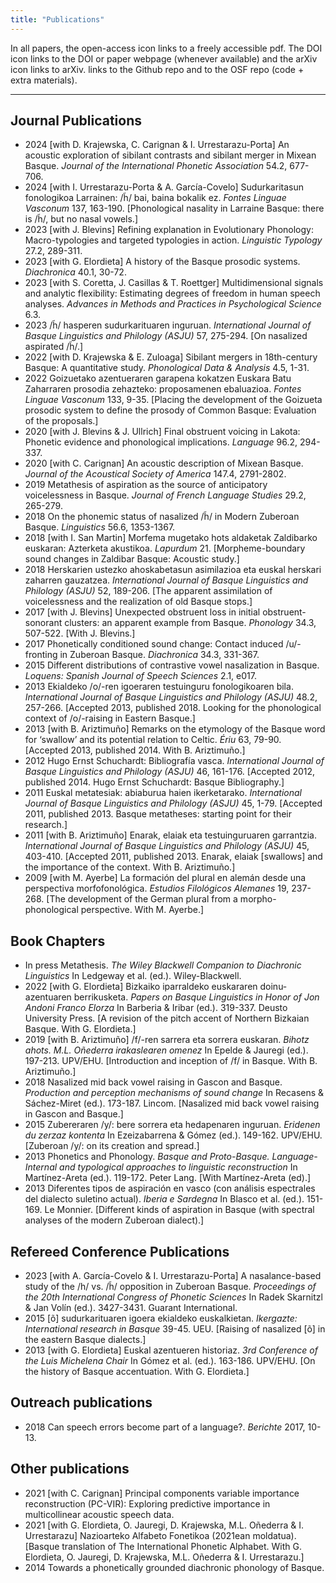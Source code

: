 ```yaml
---
title: "Publications"
---
```


In all papers, the open-access icon <i class="ai ai-open-access ai-lg"></i> links to a freely accessible pdf. The DOI icon <i class="ai ai-doi ai-lg"></i> links to the DOI or paper webpage (whenever available) and the arXiv icon <i class="ai ai-arxiv ai-lg"></i> links to arXiv. <i class="fab fa-github"></i> links to the Github repo and <i class="ai ai-osf ai-lg"></i> to the OSF repo (code + extra materials).

<hr>

## Journal Publications

- 2024 [with D. Krajewska, C. Carignan & I. Urrestarazu-Porta]  An acoustic exploration of sibilant contrasts and sibilant merger in Mixean Basque. *Journal of the International Phonetic Association* 54.2, 677-706.  [<i class="ai ai-doi ai-lg"></i>](https://doi.org/10.1017/S0025100324000045) [<i class="ai ai-open-access ai-lg"></i>](https://www.cambridge.org/core/services/aop-cambridge-core/content/view/839C776F241162A02D7505FE4D042A7E/S0025100324000045a.pdf/div-class-title-an-acoustic-exploration-of-sibilant-contrasts-and-sibilant-merger-in-mixean-basque-div.pdf)   [<i class="ai ai-osf ai-lg"></i>](https://osf.io/vctgw/)   
- 2024 [with I. Urrestarazu-Porta & A. García-Covelo]  Sudurkaritasun fonologikoa Larrainen: /h̃/ bai, baina bokalik ez. *Fontes Linguae Vasconum* 137, 163-190.  [Phonological nasality in Larraine Basque: there is /h̃/, but no nasal vowels.] [<i class="ai ai-doi ai-lg"></i>](https://doi.org/10.35462/flv137.7) [<i class="ai ai-open-access ai-lg"></i>](https://www.culturanavarra.es/uploads/files/FLV137-07.pdf)      
- 2023 [with J. Blevins]  Refining explanation in Evolutionary Phonology: Macro-typologies and targeted typologies in action. *Linguistic Typology* 27.2, 289-311.  [<i class="ai ai-doi ai-lg"></i>](https://doi.org/10.1515/lingty-2021-0036) [<i class="ai ai-open-access ai-lg"></i>](https://doi.org/10.1515/lingty-2021-0036)      
- 2023 [with G. Elordieta]  A history of the Basque prosodic systems. *Diachronica* 40.1, 30-72.  [<i class="ai ai-doi ai-lg"></i>](https://doi.org/10.1075/dia.20066.egu) [<i class="ai ai-open-access ai-lg"></i>](https://www.jbe-platform.com/content/journals/10.1075/dia.20066.egu)      
- 2023 [with S. Coretta, J. Casillas & T. Roettger]  Multidimensional signals and analytic flexibility: Estimating degrees of freedom in human speech analyses. *Advances in Methods and Practices in Psychological Science* 6.3.  [<i class="ai ai-doi ai-lg"></i>](https://doi.org/10.1177/25152459231162567) [<i class="ai ai-open-access ai-lg"></i>](https://journals.sagepub.com/doi/full/10.1177/25152459231162567)  [<i class="fab fa-github"></i>](https://github.com/many-speech-analyses/many_analyses) [<i class="ai ai-osf ai-lg"></i>](https://osf.io/3bmcp/) [<i class="ai ai-osf ai-lg"></i>](https://osf.io/g9bq5/)  
- 2023 /h̃/ hasperen sudurkarituaren inguruan. *International Journal of Basque Linguistics and Philology (ASJU)* 57, 275-294.  [On nasalized aspirated /h̃/.] [<i class="ai ai-doi ai-lg"></i>](https://doi.org/10.1387/asju.25952) [<i class="ai ai-open-access ai-lg"></i>](https://ojs.ehu.eus/index.php/ASJU/article/view/25952/24923)      
- 2022 [with D. Krajewska & E. Zuloaga]  Sibilant mergers in 18th-century Basque: A quantitative study. *Phonological Data & Analysis* 4.5, 1-31.  [<i class="ai ai-doi ai-lg"></i>](https://doi.org/10.3765/pda.v4art5.67) [<i class="ai ai-open-access ai-lg"></i>](https://phondata.org/index.php/pda/article/view/67/43)   [<i class="ai ai-osf ai-lg"></i>](https://osf.io/t6a7w/)   
- 2022 Goizuetako azentueraren garapena kokatzen Euskara Batu Zaharraren prosodia zehazteko: proposamenen ebaluazioa. *Fontes Linguae Vasconum* 133, 9-35.  [Placing the development of the Goizueta prosodic system to define the prosody of Common Basque: Evaluation of the proposals.] [<i class="ai ai-doi ai-lg"></i>](https://doi.org/10.35462/flv133.1) [<i class="ai ai-open-access ai-lg"></i>](https://www.culturanavarra.es/uploads/files/FLV133_01.pdf)      
- 2020 [with J. Blevins & J. Ullrich]  Final obstruent voicing in Lakota: Phonetic evidence and phonological implications. *Language* 96.2, 294-337.  [<i class="ai ai-doi ai-lg"></i>](https://doi.org/10.1353/lan.2020.0022) [<i class="ai ai-open-access ai-lg"></i>](/static/files/Blevinsetal2020Reduced.pdf)      
- 2020 [with C. Carignan]  An acoustic description of Mixean Basque. *Journal of the Acoustical Society of America* 147.4, 2791-2802.  [<i class="ai ai-doi ai-lg"></i>](https://doi.org/10.1121/10.0000996) [<i class="ai ai-open-access ai-lg"></i>](https://asa.scitation.org/doi/pdf/10.1121/10.0000996)     [<i class="ai ai-open-access ai-lg"></i>](https://asa.scitation.org/doi/suppl/10.1121/10.0000996/suppl_file/supppub1.pdf) 
- 2019 Metathesis of aspiration as the source of anticipatory voicelessness in Basque. *Journal of French Language Studies* 29.2, 265-279.  [<i class="ai ai-doi ai-lg"></i>](https://doi.org/10.1017/S0959269518000339) [<i class="ai ai-open-access ai-lg"></i>](https://www.cambridge.org/core/services/aop-cambridge-core/content/view/6AFAF84FE1A5D486CAADEE6555986E8C/S0959269518000339a.pdf/metathesis-of-aspiration-as-the-source-of-anticipatory-voicelessness-in-basque.pdf)      
- 2018 On the phonemic status of nasalized /h̃/ in Modern Zuberoan Basque. *Linguistics* 56.6, 1353-1367.  [<i class="ai ai-doi ai-lg"></i>](https://doi.org/10.1515/ling-2018-0024) [<i class="ai ai-open-access ai-lg"></i>](/static/files/Egurtzegi-2018-Linguistics.pdf)      
- 2018 [with I. San Martin]  Morfema mugetako hots aldaketak Zaldibarko euskaran: Azterketa akustikoa. *Lapurdum* 21.  [Morpheme-boundary sound changes in Zaldibar Basque: Acoustic study.] [<i class="ai ai-doi ai-lg"></i>](https://doi.org/10.4000/lapurdum.3697) [<i class="ai ai-open-access ai-lg"></i>](https://journals.openedition.org/lapurdum/3697)     [<i class="ai ai-open-access ai-lg"></i>](/static/files/lapurdum-3697.pdf) [<i class="ai ai-open-access ai-lg"></i>](/static/files/Zaldibar_10-07_Azkena.pdf)
- 2018 Herskarien ustezko ahoskabetasun asimilazioa eta euskal herskari zaharren gauzatzea. *International Journal of Basque Linguistics and Philology (ASJU)* 52, 189-206.  [The apparent assimilation of voicelessness and the realization of old Basque stops.] [<i class="ai ai-doi ai-lg"></i>](https://doi.org/10.1387/asju.20198) [<i class="ai ai-open-access ai-lg"></i>](http://www.ehu.eus/ojs/index.php/ASJU/article/view/20198/18324)      
- 2017 [with J. Blevins]  Unexpected obstruent loss in initial obstruent-sonorant clusters: an apparent example from Basque. *Phonology* 34.3, 507-522.  [With J. Blevins.] [<i class="ai ai-doi ai-lg"></i>](https://doi.org/10.1017/S0952675717000264) [<i class="ai ai-open-access ai-lg"></i>](/static/files/blevins_egurtzegi2017phonology.pdf)      
- 2017 Phonetically conditioned sound change: Contact induced /u/-fronting in Zuberoan Basque. *Diachronica* 34.3, 331-367.  [<i class="ai ai-doi ai-lg"></i>](https://doi.org/10.1075/dia.34.3.02egu) [<i class="ai ai-open-access ai-lg"></i>](/static/files/Egurtzegi-u-fronting-preprint.pdf)      [<i class="ai ai-open-access ai-lg"></i>](/static/files/Egurtzegi-u-fronting-preprint.pdf)
- 2015 Different distributions of contrastive vowel nasalization in Basque. *Loquens: Spanish Journal of Speech Sciences* 2.1, e017.  [<i class="ai ai-doi ai-lg"></i>](https://doi.org/10.3989/loquens.2015.017) [<i class="ai ai-open-access ai-lg"></i>](https://loquens.revistas.csic.es/index.php/loquens/article/view/22/63)      
- 2013 Ekialdeko /o/-ren igoeraren testuinguru fonologikoaren bila. *International Journal of Basque Linguistics and Philology (ASJU)* 48.2, 257-266.  [Accepted 2013, published 2018. Looking for the phonological context of /o/-raising in Eastern Basque.] [<i class="ai ai-doi ai-lg"></i>](https://doi.org/10.1387/asju.18683) [<i class="ai ai-open-access ai-lg"></i>](http://www.ehu.eus/ojs/index.php/ASJU/article/view/18683/17582)      
- 2013 [with B. Ariztimuño]  Remarks on the etymology of the Basque word for 'swallow' and its potential relation to Celtic. *Ériu* 63, 79-90.  [Accepted 2013, published 2014. With B. Ariztimuño.] [<i class="ai ai-doi ai-lg"></i>](https://doi.org/10.3318/ERIU.2013.63.79) [<i class="ai ai-open-access ai-lg"></i>](/static/files/Egurtzegi&Ariztimuno2013Swallows.pdf)      
- 2012 Hugo Ernst Schuchardt: Bibliografía vasca. *International Journal of Basque Linguistics and Philology (ASJU)* 46, 161-176.  [Accepted 2012, published 2014. Hugo Ernst Schuchardt: Basque Bibliography.]  [<i class="ai ai-open-access ai-lg"></i>](https://www.ehu.eus/ojs/index.php/ASJU/article/view/13450/12044)      
- 2011 Euskal metatesiak: abiaburua haien ikerketarako. *International Journal of Basque Linguistics and Philology (ASJU)* 45, 1-79.  [Accepted 2011, published 2013. Basque metatheses: starting point for their research.]  [<i class="ai ai-open-access ai-lg"></i>](http://www.ehu.eus/ojs/index.php/ASJU/article/view/9725/8965)      
- 2011 [with B. Ariztimuño]  Enarak, elaiak eta testuinguruaren garrantzia. *International Journal of Basque Linguistics and Philology (ASJU)* 45, 403-410.  [Accepted 2011, published 2013. Enarak, elaiak [swallows] and the importance of the context. With B. Ariztimuño.]  [<i class="ai ai-open-access ai-lg"></i>](http://www.ehu.eus/ojs/index.php/ASJU/article/view/9747/8987)      
- 2009 [with M. Ayerbe]  La formación del plural en alemán desde una perspectiva morfofonológica. *Estudios Filológicos Alemanes* 19, 237-268.  [The development of the German plural from a morpho-phonological perspective. With M. Ayerbe.]        

## Book Chapters

- In press Metathesis. *The Wiley Blackwell Companion to Diachronic Linguistics* In Ledgeway et al. (ed.). Wiley-Blackwell.   [<i class="ai ai-open-access ai-lg"></i>](/static/files/MetathesisDiaComEgurtzegi.pdf)      
- 2022 [with G. Elordieta]  Bizkaiko iparraldeko euskararen doinu-azentuaren berrikusketa. *Papers on Basque Linguistics in Honor of Jon Andoni Franco Elorza* In Barberia & Iribar (ed.). 319-337. Deusto University Press.  [A revision of the pitch accent of Northern Bizkaian Basque. With G. Elordieta.]  [<i class="ai ai-open-access ai-lg"></i>](/static/files/Elordieta-Egurtzegi-2022.pdf)      
- 2019 [with B. Ariztimuño]  /f/-ren sarrera eta sorrera euskaran. *Bihotz ahots. M.L. Oñederra irakaslearen omenez* In Epelde & Jauregi (ed.). 197-213. UPV/EHU.  [Introduction and inception of /f/ in Basque. With B. Ariztimuño.]  [<i class="ai ai-open-access ai-lg"></i>](/static/files/EgurtzegiAriztimuno2019.pdf)      
- 2018 Nasalized mid back vowel raising in Gascon and Basque. *Production and perception mechanisms of sound change* In Recasens & Sáchez-Miret (ed.). 173-187. Lincom.  [Nasalized mid back vowel raising in Gascon and Basque.]  [<i class="ai ai-open-access ai-lg"></i>](/static/files/Egurtzegi2018Nasalized-o-raising.pdf)      
- 2015 Zubereraren /y/: bere sorrera eta hedapenaren inguruan. *Eridenen du zerzaz kontenta* In Ezeizabarrena & Gómez (ed.). 149-162. UPV/EHU.  [Zuberoan /y/: on its creation and spread.]  [<i class="ai ai-open-access ai-lg"></i>](/static/files/Egurtzegi2015.pdf)      
- 2013 Phonetics and Phonology. *Basque and Proto-Basque. Language-Internal and typological approaches to linguistic reconstruction* In Martínez-Areta (ed.). 119-172. Peter Lang.  [With Martínez-Areta (ed).]  [<i class="ai ai-open-access ai-lg"></i>](/static/files/Egurtzegi-2013-Phonetics&Phonology.pdf)      
- 2013 Diferentes tipos de aspiración en vasco (con análisis espectrales del dialecto suletino actual). *Iberia e Sardegna* In Blasco et al. (ed.). 151-169. Le Monnier.  [Different kinds of aspiration in Basque (with spectral analyses of the modern Zuberoan dialect).]  [<i class="ai ai-open-access ai-lg"></i>](/static/files/Egurtzegi-SardiniaProofs.pdf)      

## Refereed Conference Publications

- 2023 [with A. García-Covelo & I. Urrestarazu-Porta]  A nasalance-based study of the /h/ vs. /h̃/ opposition in Zuberoan Basque. *Proceedings of the 20th International Congress of Phonetic Sciences* In Radek Skarnitzl & Jan Volín (ed.). 3427-3431. Guarant International.   [<i class="ai ai-open-access ai-lg"></i>](https://guarant.cz/icphs2023/1047.pdf)      
- 2015 [õ] sudurkarituaren igoera ekialdeko euskalkietan. *Ikergazte: International research in Basque* 39-45. UEU.  [Raising of nasalized [õ] in the eastern Basque dialects.]        
- 2013 [with G. Elordieta]  Euskal azentueren historiaz. *3rd Conference of the Luis Michelena Chair* In Gómez et al. (ed.). 163-186. UPV/EHU.  [On the history of Basque accentuation. With G. Elordieta.]  [<i class="ai ai-open-access ai-lg"></i>](/static/files/Egurtzegi & Elordieta 2013-KMK III.pdf)      

## Outreach publications

- 2018 Can speech errors become part of a language?. *Berichte* 2017, 10-13.   [<i class="ai ai-open-access ai-lg"></i>](/static/files/EgurtzegiIBZBerichte2017.pdf)      

## Other publications

- 2021 [with C. Carignan]  Principal components variable importance reconstruction (PC-VIR): Exploring predictive importance in multicollinear acoustic speech data.   [<i class="ai ai-open-access ai-lg"></i>](https://arxiv.org/pdf/2102.04740.pdf) [<i class="ai ai-arxiv ai-lg"></i>](https://arxiv.org/abs/2102.04740) [<i class="fab fa-github"></i>](https://github.com/ChristopherCarignan/PC-VIR)    
- 2021 [with G. Elordieta, O. Jauregi, D. Krajewska, M.L. Oñederra & I. Urrestarazu]  Nazioarteko Alfabeto Fonetikoa (2021ean moldatua).  [Basque translation of The International Phonetic Alphabet. With G. Elordieta, O. Jauregi, D. Krajewska, M.L. Oñederra & I. Urrestarazu.]  [<i class="ai ai-open-access ai-lg"></i>](/static/files/IPA_Kiel_2021_full_eus.pdf)      
- 2014 Towards a phonetically grounded diachronic phonology of Basque.   [<i class="ai ai-open-access ai-lg"></i>](/static/files/Egurtzegi2014.pdf)      

